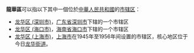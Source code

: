 '''龍華區'''可以指以下其中一個位於[[中華人民共和國|中華人民共和國]]的[[市辖区|市辖区]]：
*[[龙华区_(深圳市)|龙华区 (深圳市)]]，[[广东省|广东省]][[深圳市|深圳市]]下辖的一个市辖区
*[[龙华区_(海口市)|龙华区 (海口市)]]，[[海南省|海南省]][[海口市|海口市]]下辖的一个市辖区
*[[龙华区_(上海市)|龙华区 (上海市)]]，[[上海市|上海市]]在1945年至1956年间设置的市辖区，核心地区位于今日[[龙华街道_(上海市)|龙华街道]]。
{{disambig|Cat=三字中国区名消歧义|L}}